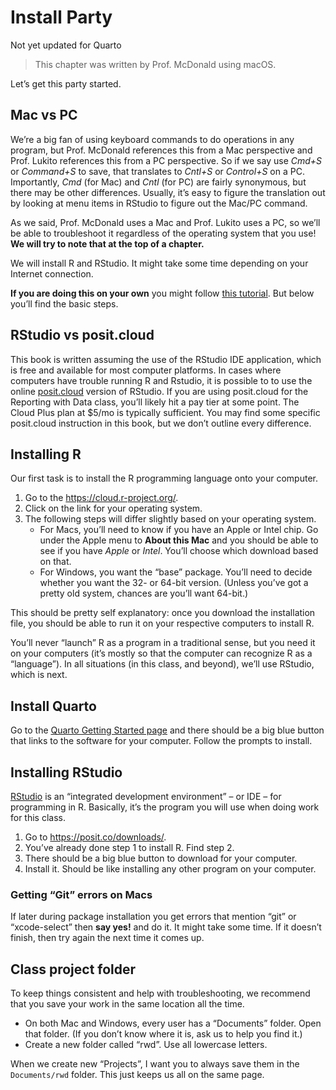 # Install Party {#install}

::: callout-warning
Not yet updated for Quarto
:::

> This chapter was written by Prof. McDonald using macOS.

Let's get this party started.

## Mac vs PC

We're a big fan of using keyboard commands to do operations in any program, but Prof. McDonald references this from a Mac perspective and Prof. Lukito references this from a PC perspective. So if we say use *Cmd+S* or *Command+S* to save, that translates to *Cntl+S* or *Control+S* on a PC. Importantly, *Cmd* (for Mac) and *Cntl* (for PC) are fairly synonymous, but there may be other differences. Usually, it's easy to figure the translation out by looking at menu items in RStudio to figure out the Mac/PC command.

As we said, Prof. McDonald uses a Mac and Prof. Lukito uses a PC, so we'll be able to troubleshoot it regardless of the operating system that you use! **We will try to note that at the top of a chapter.**

We will install R and RStudio. It might take some time depending on your Internet connection.

**If you are doing this on your own** you might follow [this tutorial](https://learnr-examples.shinyapps.io/ex-setup-r/). But below you'll find the basic steps.

## RStudio vs posit.cloud

This book is written assuming the use of the RStudio IDE application, which is free and available for most computer platforms. In cases where computers have trouble running R and Rstudio, it is possible to to use the online [posit.cloud](https://posit.cloud/) version of RStudio. If you are using posit.cloud for the Reporting with Data class, you'll likely hit a pay tier at some point. The Cloud Plus plan at \$5/mo is typically sufficient. You may find some specific posit.cloud instruction in this book, but we don't outline every difference.

## Installing R

Our first task is to install the R programming language onto your computer.

1.  Go to the <https://cloud.r-project.org/>.
2.  Click on the link for your operating system.
3.  The following steps will differ slightly based on your operating system.
    -   For Macs, you'll need to know if you have an Apple or Intel chip. Go under the Apple menu to **About this Mac** and you should be able to see if you have *Apple* or *Intel*. You'll choose which download based on that.
    -   For Windows, you want the "base" package. You'll need to decide whether you want the 32- or 64-bit version. (Unless you've got a pretty old system, chances are you'll want 64-bit.)

This should be pretty self explanatory: once you download the installation file, you should be able to run it on your respective computers to install R.

You'll never "launch" R as a program in a traditional sense, but you need it on your computers (it's mostly so that the computer can recognize R as a "language"). In all situations (in this class, and beyond), we'll use RStudio, which is next.

## Install Quarto

Go to the [Quarto Getting Started page](https://quarto.org/docs/get-started/) and there should be a big blue button that links to the software for your computer. Follow the prompts to install.

## Installing RStudio

[RStudio](https://posit.co/downloads/) is an "integrated development environment" -- or IDE -- for programming in R. Basically, it's the program you will use when doing work for this class.

1.  Go to <https://posit.co/downloads/>.
2.  You've already done step 1 to install R. Find step 2.
3.  There should be a big blue button to download for your computer.
4.  Install it. Should be like installing any other program on your computer.

### Getting "Git" errors on Macs

If later during package installation you get errors that mention "git" or "xcode-select" then **say yes!** and do it. It might take some time. If it doesn't finish, then try again the next time it comes up.

## Class project folder

To keep things consistent and help with troubleshooting, we recommend that you save your work in the same location all the time.

-   On both Mac and Windows, every user has a "Documents" folder. Open that folder. (If you don't know where it is, ask us to help you find it.)
-   Create a new folder called "rwd". Use all lowercase letters.

When we create new "Projects", I want you to always save them in the `Documents/rwd` folder. This just keeps us all on the same page.
